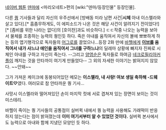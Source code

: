 [[네이버 웹툰]] [[덴마]]에 <마리오네트>편의 [wiki:"덴마/등장인물" 등장인물].

다른 [[퀑]] 기사들과 달리 자신의 우주선에서 [방배동 미라 남편 사건|'''시체''' 아내 이스멜라와 살고 있다].[* 흠좀무하게도, 이 에피소드가 나온 것은 해당 사건이 알려지기 전이었다!][* [좀비를 위한 나라는 없다]의 [호이찬]과도 비슷하다.] ㄷㄷ작중 나오는 능력을 보아서 물체를 조종하는 능력의 퀑인듯 하다. 죽은 아내를 움직여서 자신의 볼에 뽀뽀하게 하는 등의 엽기행각으로 독자들의 [[어그로]]를 끌었으나...등장 2화 만에 [[바헬]]에게 '''[[이브]]를 움직여서 내가 사느냐 애인을 움직여서 그녀를 구하느냐'''의 딜레마 상황에 빠지자 진짜로 시체인 아내를 구하고 자신이 죽는다. --그리고 [[양영순]]은 독자들로 하여금 [[네크로필리아]]커플이 깨지는 것을 안타까이 여기게 만들었다-- 그 외의 자세한 이야기는 밝혀지지 않았다. ~~안돼~~

그가 가져온 케이크에 동봉되어있던 메모는 '''이스멜라, 내 사랑! 여보 생일 축하해 -드웨이트♡'''였다. 여러모로 참 안타까운 퀑 기사...

사망시 이스멜라와 떨어져있던 손이 마지막 컷에 서로 겹쳐져 있는 장면이 보이는 것이 미스테리.

바헬이 죽이는 퀑 기사들의 공통점이 실버퀵 내에서 퀑 능력을 사용해도 가래떡이 반응하지 않는다는 점이 밝혀졌는데 '''이미 여기서부터 알 수 있었던 것이다.''' 실버퀵 본사에서도 능력으로 아내와 함께 지냈던 모양인 듯 하다.
